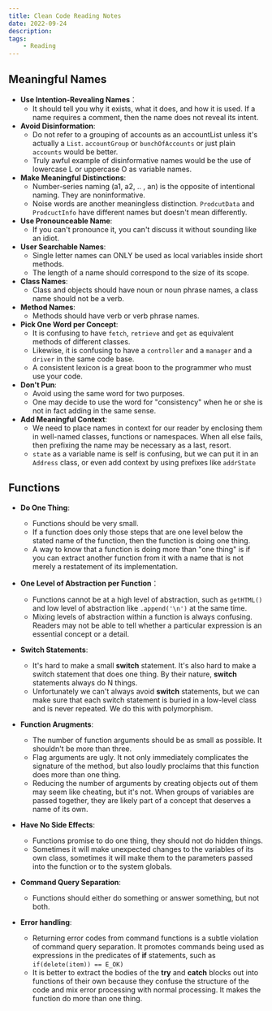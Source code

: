 ```yaml
---
title: Clean Code Reading Notes
date: 2022-09-24
description: 
tags:
    - Reading
---
```

## Meaningful Names
- **Use Intention-Revealing Names**：
  - It should tell you why it exists, what it does, and how it is used. If a name requires a comment, then the name does not reveal its intent.
- **Avoid Disinformation**: 
  - Do not refer to a grouping of accounts as an accountList unless it's actually a `List`. `accountGroup` or `bunchOfAccounts` or just plain `accounts` would be better. 
  - Truly awful example of disinformative names would be the use of lowercase L or uppercase O as variable names.
- **Make Meaningful Distinctions**:
  - Number-series naming (a1, a2,  .. , an) is the opposite of intentional naming. They are noninformative.
  - Noise words are another meaningless distinction. `ProdcutData` and `ProdcuctInfo` have different names but doesn't mean differently.
- **Use Pronounceable Name**: 
  - If you can't pronounce it, you can't discuss it without sounding like an idiot.
- **User Searchable Names**: 
  - Single letter names can ONLY be used as local variables inside short methods.
  - The length of a name should correspond to the size of its scope.
- **Class Names**:
  - Class and objects should have noun or noun phrase names, a class name should not be a verb.
- **Method Names**:
  -  Methods should have verb or verb phrase names.
- **Pick One Word per Concept**:
  - It is confusing to have `fetch`, `retrieve` and `get` as equivalent methods of different classes.
  - Likewise, it is confusing to have a `controller` and a `manager` and a `driver` in the same code base.
  - A consistent lexicon is a great boon to the programmer who must use your code.
- **Don't Pun**:
  - Avoid using the same word for two purposes.
  - One may decide to use the word for "consistency" when he or she is not in fact adding in the same sense.
- **Add Meaningful Context**:
  - We need to place names in context for our reader by enclosing them in well-named classes, functions or namespaces. When all else fails, then prefixing the name may be necessary as a last, resort.
  - `state` as a variable name is self is confusing, but we can put it in an `Address` class, or even add context by using prefixes like `addrState`

## Functions
- **Do One Thing**:
  - Functions should be very small.
  - If a function does only those steps that are one level below the stated name of the function, then the function is doing one thing.
  - A way to know that a function is doing more than "one thing" is if you can extract another function from it with a name that is not merely a restatement of its implementation.
- **One Level of Abstraction per Function**：
  - Functions cannot be at a high level of abstraction, such as `getHTML()` and low level of abstraction like `.append('\n')` at the same time.
  - Mixing levels of abstraction within a function is always confusing. Readers may not be able to tell whether a particular expression is an essential concept or a detail.
-  **Switch Statements**:
     - It's hard to make a small **switch** statement. It's also hard to make a switch statement that does one thing. By their nature, **switch** statements always do N things. 
     - Unfortunately we can't always avoid **switch** statements, but we can make sure that each switch statement is buried in a low-level class and is never repeated. We do this with polymorphism.

- **Function Arugments**:
  - The number of function arguments should be as small as possible. It shouldn't be more than three.
  - Flag arguments are ugly. It not only immediately complicates the signature of the method, but also loudly proclaims that this function does more than one thing.
  - Reducing the number of arguments by creating objects out of them may seem like cheating, but it's not. When groups of variables are passed together, they are likely part of a concept that deserves a name of its own.
- **Have No Side Effects**:
  - Functions promise to do one thing, they should not do hidden things. 
  - Sometimes it will make unexpected changes to the variables of its own class, sometimes it will make them to the parameters passed into the function or to the system globals.
- **Command Query Separation**:
  - Functions should either do something or answer something, but not both.
- **Error handling**:
  - Returning error codes from command functions is a subtle violation of command query separation. It promotes commands being used as expressions in the predicates of **if** statements, such as `if(delete(item)) == E_OK)`
  - It is better to extract the bodies of the **try** and **catch** blocks out into functions of their own because they confuse the structure of the code and mix error processing with normal processing. It makes the function do more than one thing. 
  